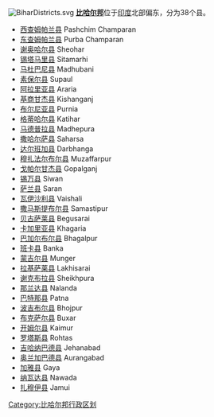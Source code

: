 [[File:BiharDistricts.svg|thumb]]
'''[[比哈尔邦|比哈尔邦]]'''位于[[印度|印度]]北部偏东，分为38个县。

* [[西查姆帕兰县|西查姆帕兰县]] Pashchim Champaran 	
* [[东查姆帕兰县|东查姆帕兰县]] Purba Champaran 	
* [[谢奥哈尔县|谢奥哈尔县]] Sheohar 	
* [[锡塔马里县|锡塔马里县]] Sitamarhi 
* [[马杜巴尼县|马杜巴尼县]] Madhubani 
* [[素保尔县|素保尔县]] Supaul 
* [[阿拉里亚县|阿拉里亚县]] Araria 	
* [[基商甘杰县|基商甘杰县]] Kishanganj 	
* [[布尔尼亚县|布尔尼亚县]] Purnia 	
* [[格蒂哈尔县|格蒂哈尔县]] Katihar 	
* [[马德普拉县|马德普拉县]] Madhepura 	
* [[撒哈尔萨县|撒哈尔萨县]] Saharsa 
* [[达尔班加县|达尔班加县]] Darbhanga 	
* [[穆扎法尔布尔县|穆扎法尔布尔县]] Muzaffarpur 
* [[戈帕尔甘杰县|戈帕尔甘杰县]] Gopalganj 	　
* [[锡万县|锡万县]] Siwan 
* [[萨兰县|萨兰县]] Saran 
* [[瓦伊沙利县|瓦伊沙利县]] Vaishali 	
* [[撒马斯提布尔县|撒马斯提布尔县]] Samastipur 	
* [[贝古萨莱县|贝古萨莱县]] Begusarai 
* [[卡加里亚县|卡加里亚县]] Khagaria 	
* [[巴加尔布尔县|巴加尔布尔县]] Bhagalpur
* [[班卡县|班卡县]] Banka 
* [[蒙吉尔县|蒙吉尔县]] Munger 	
* [[拉基萨莱县|拉基萨莱县]] Lakhisarai 	
* [[谢克布拉县|谢克布拉县]] Sheikhpura 
* [[那兰达县|那兰达县]] Nalanda 
* [[巴特那县|巴特那县]] Patna 	
* [[波吉布尔县|波吉布尔县]] Bhojpur 	
* [[布克萨尔县|布克萨尔县]] Buxar 	
* [[开姆尔县|开姆尔县]] Kaimur 
* [[罗塔斯县|罗塔斯县]] Rohtas 
* [[吉哈纳巴德县|吉哈纳巴德县]] Jehanabad 
* [[奥兰加巴德县|奥兰加巴德县]] Aurangabad 	
* [[加雅县|加雅县]] Gaya 	
* [[纳瓦达县|纳瓦达县]] Nawada 	
* [[扎穆伊县|扎穆伊县]] Jamui

{{印度地方行政区划}}
[[Category:比哈尔邦行政区划|Category:比哈尔邦行政区划]]
